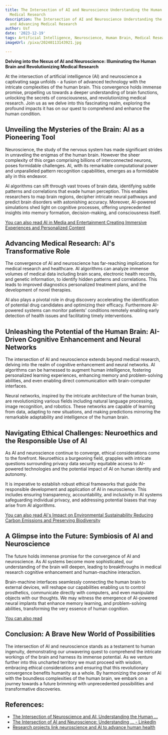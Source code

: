 ```yaml
---
title: The Intersection of AI and Neuroscience Understanding the Human Brain and Advancing
  Medical Research
description: The Intersection of AI and Neuroscience Understanding the Human Brain
  and Advancing Medical Research
author: Usf
date: '2023-12-19'
tags: Artificial Intelligence, Neuroscience, Human Brain, Medical Research
imageUrl: /pixa/20240113143921.jpg

---
```

**Delving into the Nexus of AI and Neuroscience: Illuminating the Human Brain and Revolutionizing Medical Research**

At the intersection of artificial intelligence (AI) and  neuroscience a captivating saga unfolds - a fusion of advanced technology with the intricate complexities of the human brain. This  convergence holds immense promise, propelling us towards a deeper  understanding of brain functions, unlocking the secrets of consciousness,  and revolutionizing medical research. Join  us as we  delve into this fascinating realm, exploring the profound impacts it has on our quest to comprehend and enhance the human condition.

## Unveiling the Mysteries of the Brain: AI as a Pioneering Tool

Neuroscience, the study of the nervous system  has made significant strides in unraveling  the enigmas of the human brain. However the sheer complexity of this organ comprising billions of interconnected neurons, poses formidable challenges. AI, with its remarkable computational power and unparalleled  pattern  recognition  capabilities, emerges as a formidable ally in this  endeavor.

AI algorithms can  sift through  vast troves of brain  data, identifying  subtle patterns  and correlations  that evade  human perception. This enables researchers to map brain regions, decipher intricate neural pathways and predict brain disorders with astonishing accuracy. Moreover, AI-powered simulations shed light on cognitive processes, offering unprecedented  insights into memory formation, decision-making,  and consciousness itself.

[You can also read AI in Media and Entertainment Creating Immersive Experiences and Personalized Content](AI%20in%20Media%20and%20Entertainment%20Creating%20Immersive%20Experiences%20and%20Personalized%20Content)


## Advancing Medical Research: AI's Transformative Role

The convergence of AI  and neuroscience  has far-reaching implications for  medical research and healthcare. AI algorithms can analyze immense volumes of medical data including brain scans, electronic health records, and genetic information, to identify hidden patterns and correlations. This leads to improved diagnostics personalized treatment plans, and the  development of novel  therapies.

AI also plays a pivotal role in drug discovery accelerating the identification  of  potential drug candidates and optimizing  their efficacy. Furthermore AI-powered systems can monitor  patients' conditions remotely enabling early detection of  health issues  and facilitating timely interventions.

## Unleashing the Potential of the Human Brain: AI-Driven Cognitive Enhancement and Neural Networks

The intersection of  AI  and neuroscience extends beyond medical research, delving into the realm of cognitive enhancement and neural networks. AI  algorithms  can be harnessed to augment human intelligence, fostering personalized learning experiences, enhancing memory  and problem-solving abilities, and even enabling direct communication with brain-computer interfaces.

Neural networks, inspired by  the intricate architecture of the human brain, are revolutionizing various fields including  natural language processing, image recognition, and robotics. These networks are capable of learning from data, adapting to new situations, and making predictions mirroring the remarkable adaptability  and intelligence of the human brain.

## Navigating Ethical Challenges: Neuroethics and the Responsible Use of AI

As AI and neuroscience continue to converge, ethical considerations come to the  forefront.  Neuroethics a  burgeoning field, grapples with intricate questions surrounding privacy data security equitable access to AI-powered technologies and the potential impact  of AI on human identity and  autonomy.

It is imperative to establish robust ethical  frameworks that guide the responsible development and  application of AI in neuroscience. This includes  ensuring transparency, accountability, and inclusivity in AI systems safeguarding  individual privacy, and addressing  potential biases that may arise from AI algorithms.

[You can also read AI's  Impact on Environmental Sustainability Reducing Carbon Emissions and Preserving Biodiversity](AI%27s%20Impact%20on%20Environmental%20Sustainability%20Reducing%20Carbon%20Emissions%20and%20Preserving%20Biodiversity)


## A Glimpse into the Future: Symbiosis of AI and Neuroscience

The  future holds immense promise for the convergence of AI and neuroscience. As AI systems become more sophisticated, our understanding of the brain will deepen, leading to breakthroughs in  medical research cognitive enhancement and human-machine interaction.

Brain-machine interfaces seamlessly connecting the human brain to external devices, will  reshape our capabilities enabling us to control prosthetics, communicate  directly with computers, and even manipulate objects with our thoughts. We may  witness the emergence of AI-powered neural implants that enhance memory learning,  and problem-solving  abilities, transforming the very essence of human  cognition.

[You can also read  ]()


## Conclusion: A Brave New World of Possibilities

The intersection of AI and neuroscience stands  as a testament to human ingenuity, demonstrating our  unwavering quest to comprehend the intricate workings  of the brain and harness its immense  potential. As  we venture  further into this uncharted territory we must proceed with wisdom, embracing ethical considerations and ensuring that this revolutionary convergence  benefits humanity as a whole. By harmonizing the power of AI with  the boundless complexities of the human brain, we  embark  on a  journey towards a future brimming with unprecedented possibilities and transformative discoveries.

## References:
- [The Intersection of Neuroscience and AI: Understanding the Human ...](https://www.asterhospitals.in/blogs-events-news/aster-cmi-bangalore/intersection-of-neuroscience-and-ai-understanding-human-brain)
- [The Intersection of AI and Neuroscience: Understanding ... - LinkedIn](https://www.linkedin.com/pulse/intersection-ai-neuroscience-understanding-enhancing-human-balroop-zoxbc?trk=article-ssr-frontend-pulse_more-articles_related-content-card)
- [Research projects link neuroscience and AI to advance human health](https://neuroscience.stanford.edu/news/research-projects-link-neuroscience-and-ai-advance-human-health)
